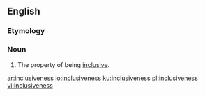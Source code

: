 ==English==

===Etymology===
{{suffix|inclusive|ness|lang=en}}

===Noun===
{{en-noun|~|es}}

# The property of being [[inclusive]].

[[ar:inclusiveness]]
[[io:inclusiveness]]
[[ku:inclusiveness]]
[[pl:inclusiveness]]
[[vi:inclusiveness]]